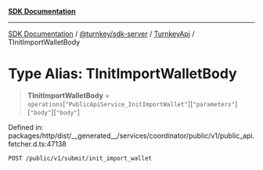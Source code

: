 [**SDK Documentation**](../../../../../README.mdx)

***

[SDK Documentation](../../../../../packages.mdx) / [@turnkey/sdk-server](../../../README.mdx) / [TurnkeyApi](../README.mdx) / TInitImportWalletBody

# Type Alias: TInitImportWalletBody

> **TInitImportWalletBody** = `operations`\[`"PublicApiService_InitImportWallet"`\]\[`"parameters"`\]\[`"body"`\]\[`"body"`\]

Defined in: packages/http/dist/\_\_generated\_\_/services/coordinator/public/v1/public\_api.fetcher.d.ts:47138

`POST /public/v1/submit/init_import_wallet`
